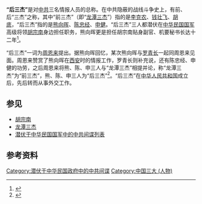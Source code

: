 '''“后三杰”'''是对[[中共|中共]]三名情报人员的总称。在中共隐蔽的战线斗争史上，有前、后“三杰”之称，其中“前三杰”（即“[[龙潭三杰|龙潭三杰]]”）指的是[[李克农|李克农]]、[[钱壮飞|钱壮飞]]、[[胡底|胡底]]，“后三杰”指的是[[熊向晖|熊向晖]]、[[陈忠经|陈忠经]]、[[申健|申健]]。“后三杰”三人都潜伏在[[中华民国国军|中华民国国军]]高级将领[[胡宗南|胡宗南]]身边担任职务，熊向晖更是担任胡宗南贴身副官、机要秘书长达十二年<ref>{{cite web|url=http://news.china.com/zh_cn/jiedu/20140723/|title=“后三杰”是指哪三杰|publisher=中华网|date=2014-07-23|accessdate=2017-01-20|archive-date=2015-06-09|archive-url=https://web.archive.org/web/20150609024418/http://news.china.com/zh_cn/jiedu/20140723/|dead-url=no}}</ref>。

“后三杰”一词为[[周恩来|周恩来]]提出。据熊向晖回忆，某次熊向晖与[[罗青长|罗青长]]一起同周恩来见面。周恩来赞赏了熊向晖在[[西安|西安]]时的情报工作，罗青长则补充说，还有陈忠经、申健的功劳，之后周恩来将熊、陈、申三人与“龙潭三杰”相提并论，称“龙潭三杰”为“前三杰”，熊、陈、申三人为“后三杰”<ref>{{cite book||title=地下十二年与周恩来|author=熊向晖|publisher=中共中央党校出版社|year=1991|ISBN=7-5035-0390-4}}</ref>。“后三杰”在[[中华人民共和国|中华人民共和国]]成立后，先后转而从事外交工作。

==参见==
*[[胡宗南|胡宗南]]
*[[龙潭三杰|龙潭三杰]]
*[[潜伏于中华民国国军中的中共间谍列表|潜伏于中华民国国军中的中共间谍列表]]

==参考资料==
{{reflist}}

[[Category:潜伏于中华民国政府中的中共间谍|Category:潜伏于中华民国政府中的中共间谍]]
[[Category:中国三大_(人物)|Category:中国三大 (人物)]]
{{stub|中国共产党}}